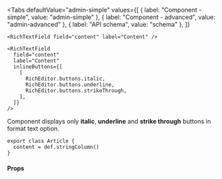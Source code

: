 
<Tabs
  defaultValue="admin-simple"
  values={[
    { label: "Component - simple", value: "admin-simple" },
    { label: "Component - advanced", value: "admin-advanced" },
    { label: "API schema", value: "schema" },
  ]}
>
  <TabItem value="admin-simple">

```tsx
<RichTextField field="content" label="Content" />
```

  </TabItem>
  <TabItem value="admin-advanced">

```tsx
<RichTextField
  field="content"
  label="Content"
  inlineButtons={[
    [
      RichEditor.buttons.italic,
      RichEditor.buttons.underline,
      RichEditor.buttons.strikeThrough,
    ],
  ]}
/>
```

Component displays only **italic**, **underline** and **strike through** buttons in format text option.

  </TabItem>

  <TabItem value="schema">

```tsx
export class Article {
  content = def.stringColumn()
}
```

  </TabItem>
</Tabs>

#### Props

<PropsTable>
  <SharedProps.field required />
  <SharedProps.label required />
  <SharedProps.inlineButtons />
</PropsTable>
